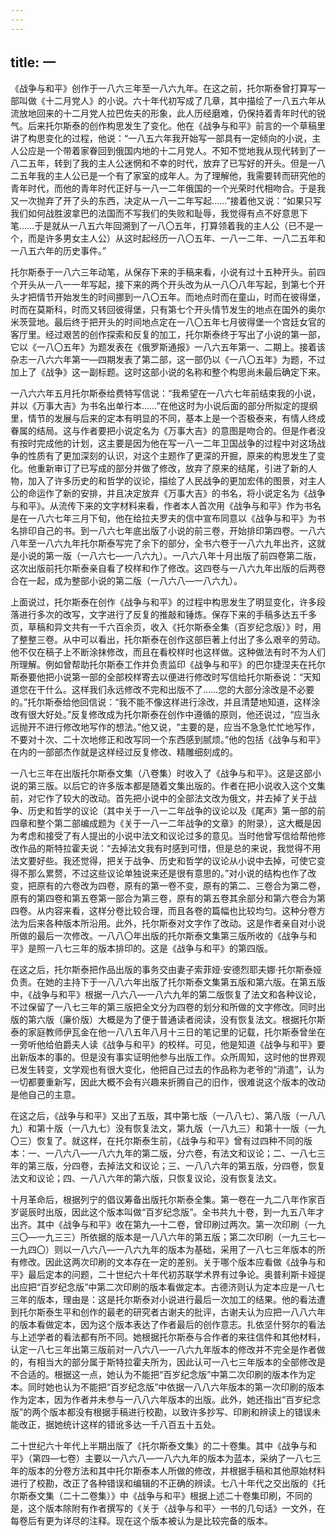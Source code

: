 ```yaml
---
---
---
```

title: 一
---





《战争与和平》创作于一八六三年至一八六九年。在这之前，托尔斯泰曾打算写一部叫做《十二月党人》的小说。六十年代初写成了几章，其中描绘了一八五六年从流放地回来的十二月党人拉巴佐夫的形象，此人历经磨难，仍保持着青年时代的锐气。后来托尔斯泰的创作构思发生了变化。他在《战争与和平》前言的一个草稿里讲了构思变化的过程，他说：“一八五六年我开始写一部具有一定倾向的小说，主人公应是一个带着家眷回到俄国内地的十二月党人。不知不觉地我从现代转到了一八二五年，转到了我的主人公迷惘和不幸的时代，放弃了已写好的开头。但是一八二五年我的主人公已是一个有了家室的成年人。为了理解他，我需要转而研究他的青年时代，而他的青年时代正好与一八一二年俄国的一个光荣时代相吻合。于是我又一次抛弃了开了头的东西，决定从一八一二年写起……”接着他又说：“如果只写我们如何战胜波拿巴的法国而不写我们的失败和耻辱，我觉得有点不好意思下笔……于是就从一八五六年回溯到了一八〇五年，打算领着我的主人公（已不是一个，而是许多男女主人公）从这时起经历一八〇五年、一八一二年、一八二五年和一八五六年的历史事件。”

托尔斯泰于一八六三年动笔，从保存下来的手稿来看，小说有过十五种开头。前四个开头从一八一一年写起，接下来的两个开头改为从一八〇八年写起，到第七个开头才把情节开始发生的时间挪到一八〇五年。而地点时而在童山，时而在彼得堡，时而在莫斯科，时而又转回彼得堡，只有第七个开头情节发生的地点在国外的奥尔米茨营地。最后终于把开头的时间地点定在一八〇五年七月彼得堡一个宫廷女官的客厅里。经过艰苦的创作探索和反复的加工，托尔斯泰终于写出了小说的第一部，它以《一八〇五年》为题发表在《俄罗斯通报》一八六五年第一、二期上。接着该杂志一八六六年第一—四期发表了第二部，这一部仍以《一八〇五年》为题，不过加上了《战争》这一副标题。这时这部小说的名称和整个构思尚未最后确定下来。

一八六六年五月托尔斯泰给费特写信说：“我希望在一八六七年前结束我的小说，并以《万事大吉》为书名出单行本……”在他这时为小说后面的部分所拟定的提纲里，情节的发展与后来的定本有明显的不同，基本上是一个否极泰来，有情人终成眷属的结局。这与作者要把小说定名为《万事大吉》的意图是吻合的。但是作者没有按时完成他的计划，这主要是因为他在写一八一二年卫国战争的过程中对这场战争的性质有了更加深刻的认识，对这个主题作了更深的开掘，原来的构思发生了变化。他重新审订了已写成的部分并做了修改，放弃了原来的结尾，引进了新的人物，加入了许多历史的和哲学的议论，描绘了人民战争的更加宏伟的图景，对主人公的命运作了新的安排，并且决定放弃《万事大吉》的书名，将小说定名为《战争与和平》。从流传下来的文字材料来看，作者本人首次用《战争与和平》作为书名是在一八六七年三月下旬，他在给拉夫罗夫的信中宣布同意以《战争与和平》为书名排印自己的书。到一八六七年底出版了小说的前三卷，开始排印第四卷。一八六八年至一八六九年托尔斯泰写完了余下的部分，全书六卷于一八六九年出齐，这就是小说的第一版（一八六七—一八六九）。一八六八年十月出版了前四卷第二版，这次出版前托尔斯泰亲自看了校样和作了修改。这四卷与一八六九年出版的后两卷合在一起，成为整部小说的第二版（一八六八—一八六九）。

上面说过，托尔斯泰在创作《战争与和平》的过程中构思发生了明显变化，许多段落进行多次的改写，文字进行了反复的推敲和锤炼。保存下来的手稿多达五千多页，草稿和异文共有一千六百余页，收入《托尔斯泰全集（百岁纪念版）》时，用了整整三卷。从中可以看出，托尔斯泰在创作这部巨著上付出了多么艰辛的劳动。他不仅在稿子上不断涂抹修改，而且在看校样时也这样做。这种做法有时不为人们所理解。例如曾帮助托尔斯泰工作并负责监印《战争与和平》的巴尔捷涅夫在托尔斯泰要他把小说第一部的全部校样寄去以便进行修改时写信给托尔斯泰说：“天知道您在干什么。这样我们永远修改不完和出版不了……您的大部分涂改是不必要的。”托尔斯泰给他回信说：“我不能不像这样进行涂改，并且清楚地知道，这样涂改有很大好处。”反复修改成为托尔斯泰在创作中遵循的原则，他还说过，“应当永远抛开不进行修改地写作的想法。”他又说，“主要的是，应当不急急忙忙地写作，不要对十次、二十次地修正和改写同一个东西感到腻烦。”他的包括《战争与和平》在内的一部部杰作就是这样经过反复修改、精雕细刻成的。

一八七三年在出版托尔斯泰文集（八卷集）时收入了《战争与和平》。这是这部小说的第三版。以后它的许多版本都是随着文集出版的。作者在把小说收入这个文集前，对它作了较大的改动。首先把小说中的全部法文改为俄文，并去掉了关于战争、历史和哲学的议论（其中关于一八一二年战争的议论以及《尾声》第一部的前四章和整个第二部编成题为《关于一八一二年战争的文章》的附录），这大概是因为考虑和接受了有人提出的小说中法文和议论过多的意见。当时他曾写信给帮他修改作品的斯特拉霍夫说：“去掉法文我有时感到可惜，但是总的来说，我觉得不用法文要好些。我还觉得，把关于战争、历史和哲学的议论从小说中去掉，可使它变得不那么累赘，不过这些议论单独说来还是很有意思的。”对小说的结构也作了改变，把原有的六卷改为四卷，原有的第一卷不变，原有的第二、三卷合为第二卷，原有的第四卷和第五卷第一部合为第三卷，原有的第五卷其余部分和第六卷合为第四卷。从内容来看，这样分卷比较合理，而且各卷的篇幅也比较均匀。这种分卷方法为后来各种版本所沿用。此外，托尔斯泰对文字作了改动。这是作者亲自对小说所做的最后一次修改。一八八〇年出版的托尔斯泰文集第三版所收的《战争与和平》是照一八七三年的版本排印的。这是《战争与和平》的第四版。

在这之后，托尔斯泰把作品出版的事务交由妻子索菲娅·安德烈耶夫娜·托尔斯泰娅负责。在她的主持下于一八八六年出版了托尔斯泰文集第五版和第六版。在第五版中，《战争与和平》根据一八六八—一八六九年的第二版恢复了法文和各种议论，不过保留了一八七三年的第三版把全文分为四卷的划分和所做的文字修改。同时出版的第六版（廉价版）大概是为了便于普通读者阅读，没有恢复法文。根据托尔斯泰的家庭教师伊瓦金在他一八八五年八月十三日的笔记里的记载，托尔斯泰曾坐在一旁听他给伯爵夫人读《战争与和平》的校样。可见，他是知道《战争与和平》要出新版本的事的。但是没有事实证明他参与出版工作。众所周知，这时他的世界观已发生转变，文学观也有很大变化，他把自己过去的作品称为老爷的“消遣”，认为一切都要重新写，因此大概不会有兴趣来折腾自己的旧作，很难说这个版本的改动是他自己的主意。

在这之后，《战争与和平》又出了五版，其中第七版（一八八七）、第八版（一八八九）和第十版（一八九七）没有恢复法文，第九版（一八九三）和第十一版（一九〇三）恢复了。就这样，在托尔斯泰生前，《战争与和平》曾有过四种不同的版本：一、一八六八—一八六九年的第二版，分六卷，有法文和议论；二、一八七三年的第三版，分四卷，去掉法文和议论；三、一八八六年的第五版，分四卷，恢复法文和议论；四、一八八六年的第六版，只恢复议论，没有恢复法文。

十月革命后，根据列宁的倡议筹备出版托尔斯泰全集。第一卷在一九二八年作家百岁诞辰时出版，因此这个版本叫做“百岁纪念版”。全书共九十卷，到一九五八年才出齐。其中《战争与和平》收在第九—十二卷，曾印刷过两次。第一次印刷（一九三〇—一九三三）所依据的版本是一八八六年的第五版；第二次印刷（一九三七—一九四〇）则以一八六八—一八六九年的版本为基础，采用了一八七三年版本的所有修改。因此这两次印刷的文本存在一定的差别。关于哪个版本应看做《战争与和平》最后定本的问题，二十世纪六十年代初苏联学术界有过争论。奥普利斯卡娅提出应把“百岁纪念版”中第二次印刷的版本看做定本。古德济则认为定本应是一八七三年的版本，理由是：这是托尔斯泰对小说进行最后一次加工的结果。他的看法遭到托尔斯泰生平和创作的最老的研究者古谢夫的批评，古谢夫认为应把一八八六年的版本看做定本，因为这个版本表达了作者最后的创作意志。扎依坚什努尔的看法与上述学者的看法都有所不同。她根据托尔斯泰与合作者的来往信件和其他材料，认定一八七三年出第三版前对一八六八—一八六九年版本的修改并不完全是作者做的，有相当大的部分属于斯特拉霍夫所为，因此认可一八七三年版本的全部修改是不合适的。根据这一点，她认为不能把“百岁纪念版”中第二次印刷的版本作为定本。同时她也认为不能把“百岁纪念版”中依据一八八六年版本的第一次印刷的版本作为定本，因为作者并未参与一八八六年版本的出版。此外，她还指出“百岁纪念版”的两个版本都没有根据手稿进行校勘，以致许多抄写、印刷和辨读上的错误未能改正，据她统计这样的错讹多达一千八百五十五处。

二十世纪六十年代上半期出版了《托尔斯泰文集》的二十卷集。其中《战争与和平》（第四—七卷）主要以一八六八—一八六九年的版本为蓝本，采纳了一八七三年的版本的分卷方法和其中托尔斯泰本人所做的修改，并根据手稿和其他原始材料进行了校勘，改正了各种错误和编辑的不正确的辨读。七八十年代之交出版的《托尔斯泰文集（二十二卷集）》中《战争与和平》根据上述二十卷集印刷，不同的是，这个版本除附有作者撰写的《关于〈战争与和平〉一书的几句话》一文外，在每卷后有更为详尽的注释。现在这个版本被认为是比较完备的版本。




